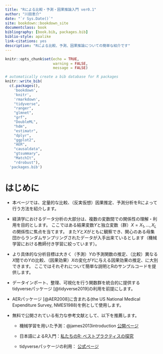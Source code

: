 ```yaml
--- 
title: "Rによる比較・予測・因果推論入門 ver0.1"
author: "川田恵介"
date: "`r Sys.Date()`"
site: bookdown::bookdown_site
documentclass: book
bibliography: [book.bib, packages.bib]
biblio-style: apalike
link-citations: yes
description: "Rによる比較、予測、因果推論についての簡単な紹介です"
---
```


```r
knitr::opts_chunk$set(echo = TRUE,
                      warning = FALSE,
                      message = FALSE)
```


```r
# automatically create a bib database for R packages
knitr::write_bib(
  c(.packages(), 
    'bookdown', 
    'knitr', 
    'rmarkdown',
    "tidyverse",
    "ranger",
    "glmnet",
    "grf",
    "DoubleML",
    "hdm",
    "estimatr",
    "dplyr",
    "ggplot2",
    "AER",
    "causaldata",
    "gtsummary",
    "MatchIt",
    "rdrobust"),
  'packages.bib')
```


# はじめに{-}

- 本ページでは、定量的な比較、（反実仮想）因果推定、予測分析をRによって行う方法を紹介します。

- 経済学におけるデータ分析の大部分は、複数の変数間での関係性の理解・利用を目的とします。
ここではある結果変数$Y$と独立変数（群）$X=X_1,...,X_L$の関係性に焦点を当てます。
また$Y$と$X$がともに観察でき、関心のある母集団からランダムサンプリングされたデータが入手出来ているとします（機械学習における教師付き学習に絞っています）。

- より具体的な分析目標は大きく（予測）$Y$の予測関数の推定、（比較）異なる$X$間での$Y$の比較、（因果効果）$X$の変化が$Y$に与える因果効果の推定、に大別できます。
ここではそれぞれについて簡単な説明とRのサンプルコードを提供します。

- データインポート、整理、可視化を行う関数群を統合的に提供するtidyverseパッケージ [@tidyverse2019]の利用を前提にします。

- AERパッケージ [@AER2008]に含まれる(the US National Medical Expenditure Survey, NMES1988)を例として使用します。

- 無料で公開されている有力な参考文献として、以下を推薦します。

  - 機械学習を用いた予測：@james2013introduction [公開ページ](https://www.statlearning.com/)
  
  - 日本語によるR入門：[私たちのR: ベストプラクティスの探究](https://www.jaysong.net/RBook/)
  
  - tidyverseパッケージの利用： [公式ページ](https://www.tidyverse.org/learn/#books)
